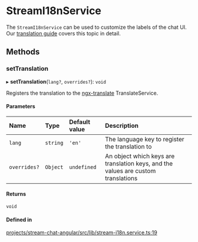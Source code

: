 # StreamI18nService

The `StreamI18nService` can be used to customize the labels of the chat UI. Our [translation guide](../concepts/translation.mdx) covers this topic in detail.

## Methods

### setTranslation

▸ **setTranslation**(`lang?`, `overrides?`): `void`

Registers the translation to the [ngx-translate](https://github.com/ngx-translate/core) TranslateService.

#### Parameters

| Name | Type | Default value | Description |
| :------ | :------ | :------ | :------ |
| `lang` | `string` | `'en'` | The language key to register the translation to |
| `overrides?` | `Object` | `undefined` | An object which keys are translation keys, and the values are custom translations |

#### Returns

`void`

#### Defined in

[projects/stream-chat-angular/src/lib/stream-i18n.service.ts:19](https://github.com/GetStream/stream-chat-angular/blob/3a2da8368f082ae072eab0cbc25ea549c6a37a22/projects/stream-chat-angular/src/lib/stream-i18n.service.ts#L19)
